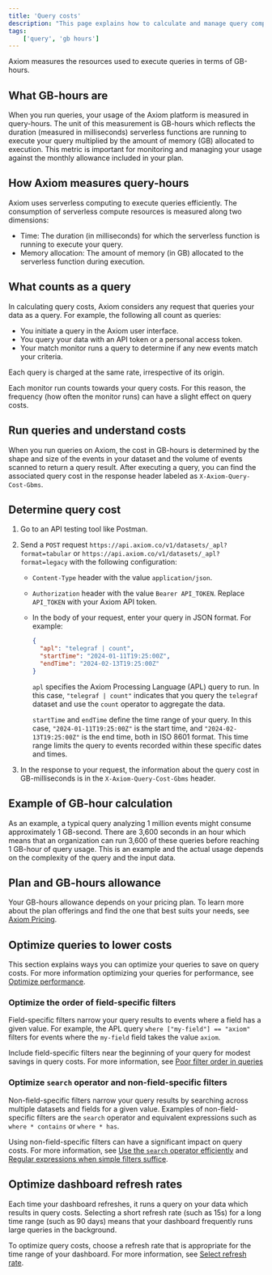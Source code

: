 ```yaml
---
title: 'Query costs'
description: "This page explains how to calculate and manage query compute resources in GB-hours to optimize usage within Axiom."
tags:
    ['query', 'gb hours']
---
```


Axiom measures the resources used to execute queries in terms of GB-hours.

## What GB-hours are

When you run queries, your usage of the Axiom platform is measured in query-hours. The unit of this measurement is GB-hours which reflects the duration (measured in milliseconds) serverless functions are running to execute your query multiplied by the amount of memory (GB) allocated to execution. This metric is important for monitoring and managing your usage against the monthly allowance included in your plan.

## How Axiom measures query-hours

Axiom uses serverless computing to execute queries efficiently. The consumption of serverless compute resources is measured along two dimensions:

- Time: The duration (in milliseconds) for which the serverless function is running to execute your query.
- Memory allocation: The amount of memory (in GB) allocated to the serverless function during execution.

## What counts as a query

In calculating query costs, Axiom considers any request that queries your data as a query. For example, the following all count as queries:

- You initiate a query in the Axiom user interface.
- You query your data with an API token or a personal access token.
- Your match monitor runs a query to determine if any new events match your criteria.

Each query is charged at the same rate, irrespective of its origin.

Each monitor run counts towards your query costs. For this reason, the frequency (how often the monitor runs) can have a slight effect on query costs.

## Run queries and understand costs

When you run queries on Axiom, the cost in GB-hours is determined by the shape and size of the events in your dataset and the volume of events scanned to return a query result. After executing a query, you can find the associated query cost in the response header labeled as `X-Axiom-Query-Cost-Gbms`.

## Determine query cost

1. Go to an API testing tool like Postman.

2. Send a `POST` request `https://api.axiom.co/v1/datasets/_apl?format=tabular` or `https://api.axiom.co/v1/datasets/_apl?format=legacy` with the following configuration:

    - `Content-Type` header with the value `application/json`.
    - `Authorization` header with the value `Bearer API_TOKEN`. Replace `API_TOKEN` with your Axiom API token.
    - In the body of your request, enter your query in JSON format. For example:

        ```json
        {
          "apl": "telegraf | count",
          "startTime": "2024-01-11T19:25:00Z",
          "endTime": "2024-02-13T19:25:00Z"
        }
        ```

        `apl` specifies the Axiom Processing Language (APL) query to run. In this case, `"telegraf | count"` indicates that you query the `telegraf` dataset and use the `count` operator to aggregate the data.

        `startTime` and `endTime` define the time range of your query. In this case, `"2024-01-11T19:25:00Z"` is the start time, and `"2024-02-13T19:25:00Z"` is the end time, both in ISO 8601 format. This time range limits the query to events recorded within these specific dates and times.

3. In the response to your request, the information about the query cost in GB-milliseconds is in the `X-Axiom-Query-Cost-Gbms` header.

## Example of GB-hour calculation

As an example, a typical query analyzing 1 million events might consume approximately 1 GB-second. There are 3,600 seconds in an hour which means that an organization can run 3,600 of these queries before reaching 1 GB-hour of query usage. This is an example and the actual usage depends on the complexity of the query and the input data.

## Plan and GB-hours allowance

Your GB-hours allowance depends on your pricing plan. To learn more about the plan offerings and find the one that best suits your needs, see [Axiom Pricing](https://axiom.co/pricing).

## Optimize queries to lower costs

This section explains ways you can optimize your queries to save on query costs. For more information optimizing your queries for performance, see [Optimize performance](/reference/performance).

### Optimize the order of field-specific filters

Field-specific filters narrow your query results to events where a field has a given value. For example, the APL query `where ["my-field"] == "axiom"` filters for events where the `my-field` field takes the value `axiom`.

Include field-specific filters near the beginning of your query for modest savings in query costs. For more information, see [Poor filter order in queries](/reference/performance#poor-filter-order-in-queries)

### Optimize `search` operator and non-field-specific filters

Non-field-specific filters narrow your query results by searching across multiple datasets and fields for a given value. Examples of non-field-specific filters are the `search` operator and equivalent expressions such as `where * contains` or `where * has`.

Using non-field-specific filters can have a significant impact on query costs. For more information, see [Use the `search` operator efficiently](/apl/tabular-operators/search-operator#use-the-search-operator-efficiently) and [Regular expressions when simple filters suffice](/reference/performance#regular-expressions-when-simple-filters-suffice).

## Optimize dashboard refresh rates

Each time your dashboard refreshes, it runs a query on your data which results in query costs. Selecting a short refresh rate (such as 15s) for a long time range (such as 90 days) means that your dashboard frequently runs large queries in the background.

To optimize query costs, choose a refresh rate that is appropriate for the time range of your dashboard. For more information, see [Select refresh rate](/dashboards/configure#select-refresh-rate).